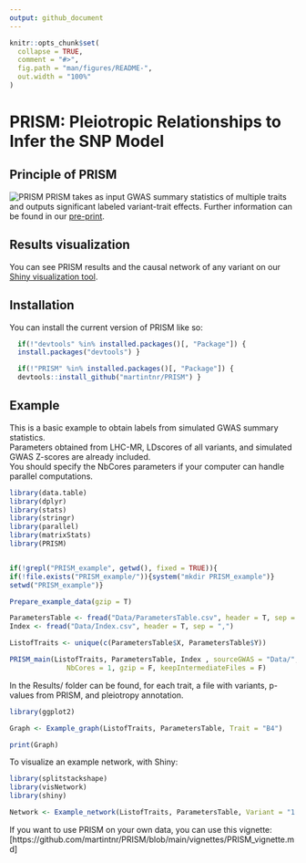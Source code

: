 ```yaml
---
output: github_document
---
```


<!-- README.md is generated from README.Rmd. Please edit that file -->

```r
knitr::opts_chunk$set(
  collapse = TRUE,
  comment = "#>",
  fig.path = "man/figures/README-",
  out.width = "100%"
)
```

# PRISM: Pleiotropic Relationships to Infer the SNP Model

<!-- badges: start -->
<!-- badges: end -->

## Principle of PRISM

![PRISM](Github_Fig.png)
PRISM takes as input GWAS summary statistics of multiple traits and outputs significant labeled variant-trait effects. Further information can be found in our [pre-print](https://doi.org/10.1101/2024.06.01.24308193).

## Results visualization

You can see PRISM results and the causal network of any variant on our [Shiny visualization tool](https://verbam01.shinyapps.io/PRISM/).


## Installation

You can install the current version of PRISM like so:

``` r
  if(!"devtools" %in% installed.packages()[, "Package"]) {
  install.packages("devtools") }

  if(!"PRISM" %in% installed.packages()[, "Package"]) {
  devtools::install_github("martintnr/PRISM") }
```

## Example

This is a basic example to obtain labels from simulated GWAS summary statistics.  
Parameters obtained from LHC-MR, LDscores of all variants, and simulated GWAS Z-scores are already included.  
You should specify the NbCores parameters if your computer can handle parallel computations.  

```r
library(data.table)
library(dplyr)
library(stats)
library(stringr)
library(parallel)
library(matrixStats)
library(PRISM)


if(!grepl("PRISM_example", getwd(), fixed = TRUE)){
if(!file.exists("PRISM_example/")){system("mkdir PRISM_example")}
setwd("PRISM_example")}

Prepare_example_data(gzip = T)

ParametersTable <- fread("Data/ParametersTable.csv", header = T, sep = ",")
Index <- fread("Data/Index.csv", header = T, sep = ",")

ListofTraits <- unique(c(ParametersTable$X, ParametersTable$Y))

PRISM_main(ListofTraits, ParametersTable, Index , sourceGWAS = "Data/",
              NbCores = 1, gzip = F, keepIntermediateFiles = F)


```


In the Results/ folder can be found, for each trait, a file with variants, p-values from PRISM, and pleiotropy annotation.  

```r
library(ggplot2)

Graph <- Example_graph(ListofTraits, ParametersTable, Trait = "B4")

print(Graph)
```


To visualize an example network, with Shiny:
```r
library(splitstackshape)
library(visNetwork)
library(shiny)

Network <- Example_network(ListofTraits, ParametersTable, Variant = "1:769223:C:G")

```

If you want to use PRISM on your own data, you can use this vignette: [https://github.com/martintnr/PRISM/blob/main/vignettes/PRISM_vignette.md]


